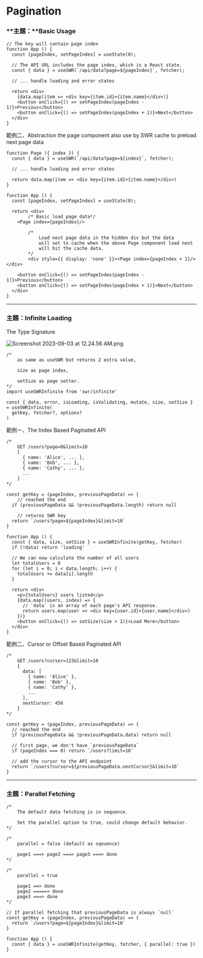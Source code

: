 # Pagination

### **主題：**Basic Usage

```tsx
// The key will contain page index
function App () {
  const [pageIndex, setPageIndex] = useState(0);
 
  // The API URL includes the page index, which is a React state.
  const { data } = useSWR(`/api/data?page=${pageIndex}`, fetcher);
 
  // ... handle loading and error states
 
  return <div>
    {data.map(item => <div key={item.id}>{item.name}</div>)}
    <button onClick={() => setPageIndex(pageIndex - 1)}>Previous</button>
    <button onClick={() => setPageIndex(pageIndex + 1)}>Next</button>
  </div>
}
```

範例二、Abstraction the page component also use by SWR cache to preload next page data

```tsx
function Page ({ index }) {
  const { data } = useSWR(`/api/data?page=${index}`, fetcher);
 
  // ... handle loading and error states
 
  return data.map(item => <div key={item.id}>{item.name}</div>)
}
 
function App () {
  const [pageIndex, setPageIndex] = useState(0);
 
  return <div>
		/* Basic load page data*/
    <Page index={pageIndex}/>

		/* 
			Load next page data in the hidden div but the data
			will set to cache when the above Page component load next
			will hit the cache data.
		*/
		<div style={{ display: 'none' }}><Page index={pageIndex + 1}/></div>

    <button onClick={() => setPageIndex(pageIndex - 1)}>Previous</button>
    <button onClick={() => setPageIndex(pageIndex + 1)}>Next</button>
  </div>
}
```

---

### **主題：Infinite Loading**

The Type Signature

![Screenshot 2023-09-03 at 12.24.56 AM.png](./assets/asset-1.png)

```tsx
/*
	as same as useSWR but returns 2 extra value,

	size as page index, 

	setSize as page setter.
*/
import useSWRInfinite from 'swr/infinite'

const { data, error, isLoading, isValidating, mutate, size, setSize } = useSWRInfinite(
  getKey, fetcher?, options?
)
```

範例ㄧ、The Index Based Paginated API

```tsx
/*
	GET /users?page=0&limit=10
	[
	  { name: 'Alice', ... },
	  { name: 'Bob', ... },
	  { name: 'Cathy', ... },
	  ...
	]
*/

const getKey = (pageIndex, previousPageData) => {
	// reached the end
  if (previousPageData && !previousPageData.length) return null 
	
	// returns SWR key
  return `/users?page=${pageIndex}&limit=10`                    
}

function App () {
  const { data, size, setSize } = useSWRInfinite(getKey, fetcher)
  if (!data) return 'loading'
 
  // We can now calculate the number of all users
  let totalUsers = 0
  for (let i = 0; i < data.length; i++) {
    totalUsers += data[i].length
  }
 
  return <div>
    <p>{totalUsers} users listed</p>
    {data.map((users, index) => {
      // `data` is an array of each page's API response.
      return users.map(user => <div key={user.id}>{user.name}</div>)
    })}
    <button onClick={() => setSize(size + 1)}>Load More</button>
  </div>
}
```

範例二、Cursor or Offset Based Paginated API

```tsx
/*
	GET /users?cursor=123&limit=10
	{
	  data: [
	    { name: 'Alice' },
	    { name: 'Bob' },
	    { name: 'Cathy' },
	    ...
	  ],
	  nextCursor: 456
	}
*/

const getKey = (pageIndex, previousPageData) => {
  // reached the end
  if (previousPageData && !previousPageData.data) return null
 
  // first page, we don't have `previousPageData`
  if (pageIndex === 0) return `/users?limit=10`
 
  // add the cursor to the API endpoint
  return `/users?cursor=${previousPageData.nextCursor}&limit=10`
}
```

---

### **主題：Parallel Fetching**

```tsx
/*
	The default data fetching is in sequence.

	Set the parallel option to true, could change default behavior.
*/

/*
	parallel = false (default as sqeuence)
	
	page1 ===> page2 ===> page3 ===> done
*/

/*
	parallel = true
	
	page1 ==> done
	page2 =====> done
	page3 ===> done
*/

// If parallel fetching that previousPageData is always `null`
const getKey = (pageIndex, previousPageData) => {
  return `/users?page=${pageIndex}&limit=10`
}
 
function App () {
  const { data } = useSWRInfinite(getKey, fetcher, { parallel: true })
}
```
